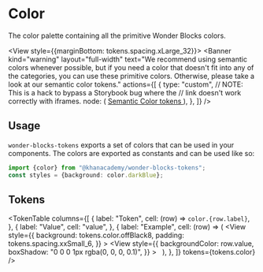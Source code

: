 



<Meta title="Packages / Tokens / Color" />

# Color

<ComponentInfo name={packageConfig.name} version={packageConfig.version} />

The color palette containing all the primitive Wonder Blocks colors.

<View style={{marginBottom: tokens.spacing.xLarge_32}}>
    <Banner
        kind="warning"
        layout="full-width"
        text="We recommend using semantic colors whenever possible, but if you need a color that doesn't fit into any of the categories, you can use these primitive colors. Otherwise, please take a look at our semantic color tokens."
        actions={[
            {
                type: "custom",
                // NOTE: This is a hack to bypass a Storybook bug where the
                // link doesn't work correctly with iframes.
                node: (
                    <a
                        href="/?path=/docs/packages-tokens-semantic-color--docs"
                        target="_blank"
                    >
                        Semantic Color tokens
                    </a>
                ),
            },
        ]}
    />
</View>

## Usage

`wonder-blocks-tokens` exports a set of colors that can be used in your
components. The colors are exported as constants and can be used like so:

```ts
import {color} from "@khanacademy/wonder-blocks-tokens";
const styles = {background: color.darkBlue};
```

## Tokens

<TokenTable
    columns={[
        {
            label: "Token",
            cell: (row) => <code>color.{row.label}</code>,
        },
        {
            label: "Value",
            cell: "value",
        },
        {
            label: "Example",
            cell: (row) => (
                <View
                    style={{
                        background: tokens.color.offBlack8,
                        padding: tokens.spacing.xxSmall_6,
                    }}
                >
                    <View
                        style={{
                            backgroundColor: row.value,
                            boxShadow: "0 0 0 1px rgba(0, 0, 0, 0.1)",
                        }}
                    >
                        &nbsp;
                    </View>
                </View>
            ),
        },
    ]}
    tokens={tokens.color}
/>

